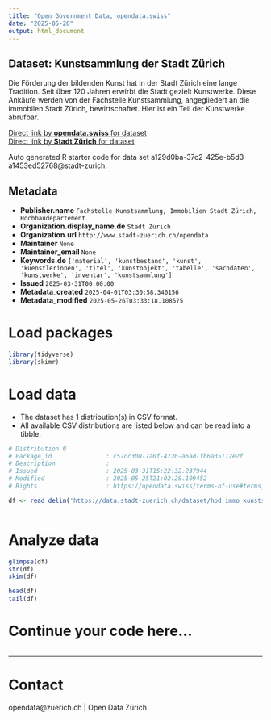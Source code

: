 ```yaml
---
title: "Open Government Data, opendata.swiss"
date: "2025-05-26"
output: html_document
---
```


## Dataset: Kunstsammlung der Stadt Zürich

Die Förderung der bildenden Kunst hat in der Stadt Zürich eine lange Tradition. Seit über 120 Jahren erwirbt die Stadt gezielt Kunstwerke. 
Diese Ankäufe werden von der Fachstelle Kunstsammlung, angegliedert an die Immobilen Stadt Zürich, bewirtschaftet. Hier ist ein Teil der Kunstwerke abrufbar.


[Direct link by **opendata.swiss** for dataset](https://opendata.swiss/de/dataset/kunstsammlung-der-stadt-zurich)<br>
[Direct link by **Stadt Zürich** for dataset](https://data.stadt-zuerich.ch/dataset/hbd_immo_kunstsammlung_stzh)

Auto generated R starter code for data set a129d0ba-37c2-425e-b5d3-a1453ed52768@stadt-zurich.

## Metadata

- **Publisher.name** `Fachstelle Kunstsammlung, Immobilien Stadt Zürich, Hochbaudepartement`
- **Organization.display_name.de** `Stadt Zürich`
- **Organization.url** `http://www.stadt-zuerich.ch/opendata`
- **Maintainer** `None`
- **Maintainer_email** `None`
- **Keywords.de** `['material', 'kunstbestand', 'kunst', 'kuenstlerinnen', 'titel', 'kunstobjekt', 'tabelle', 'sachdaten', 'kunstwerke', 'inventar', 'kunstsammlung']`
- **Issued** `2025-03-31T00:00:00`
- **Metadata_created** `2025-04-01T03:30:58.340156`
- **Metadata_modified** `2025-05-26T03:33:18.108575`


# Load packages

```r

library(tidyverse)
library(skimr)

```

# Load data

-   The dataset has 1 distribution(s) in CSV format.
-   All available CSV distributions are listed below and can be read into a tibble.

```r

# Distribution 0
# Package_id               : c57cc308-7a0f-4726-a6ad-fb6a35112e2f
# Description              : 
# Issued                   : 2025-03-31T15:22:32.237944
# Modified                 : 2025-05-25T21:02:28.109452
# Rights                   : https://opendata.swiss/terms-of-use#terms_open

df <- read_delim('https://data.stadt-zuerich.ch/dataset/hbd_immo_kunstsammlung_stzh/download/hbd_immo_kunstsammlung_stadt_zuerich.csv')



```

# Analyze data

```r

glimpse(df)
str(df)
skim(df)

head(df)
tail(df)

```

# Continue your code here...

```r

```

------------------------------------------------------------------------

# Contact

opendata@zuerich.ch | Open Data Zürich
